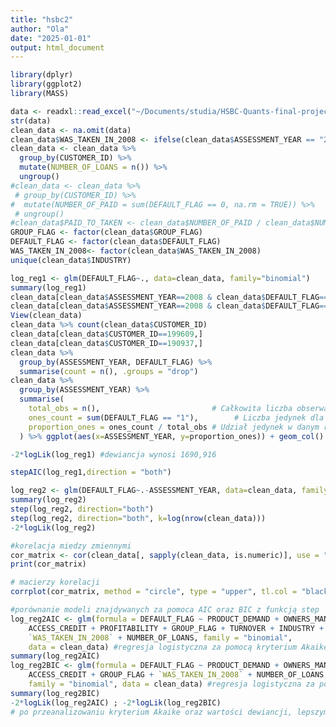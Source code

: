 ```yaml
---
title: "hsbc2"
author: "Ola"
date: "2025-01-01"
output: html_document
---
```

```r
library(dplyr)
library(ggplot2)
library(MASS)
```

```r
data <- readxl::read_excel("~/Documents/studia/HSBC-Quants-final-project/DataForProject.xls")
str(data)
clean_data <- na.omit(data)
clean_data$WAS_TAKEN_IN_2008 <- ifelse(clean_data$ASSESSMENT_YEAR == "2008", 1, 0)
clean_data <- clean_data %>%
  group_by(CUSTOMER_ID) %>%
  mutate(NUMBER_OF_LOANS = n()) %>%
  ungroup()
#clean_data <- clean_data %>%
 # group_by(CUSTOMER_ID) %>% 
#  mutate(NUMBER_OF_PAID = sum(DEFAULT_FLAG == 0, na.rm = TRUE)) %>% 
 # ungroup()
#clean_data$PAID_TO_TAKEN <- clean_data$NUMBER_OF_PAID / clean_data$NUMBER_OF_LOANS
GROUP_FLAG <- factor(clean_data$GROUP_FLAG)
DEFAULT_FLAG <- factor(clean_data$DEFAULT_FLAG)
WAS_TAKEN_IN_2008<- factor(clean_data$WAS_TAKEN_IN_2008)
unique(clean_data$INDUSTRY)

```


```r
log_reg1 <- glm(DEFAULT_FLAG~., data=clean_data, family="binomial")
summary(log_reg1)
clean_data[clean_data$ASSESSMENT_YEAR==2008 & clean_data$DEFAULT_FLAG=="1",]  #429
clean_data[clean_data$ASSESSMENT_YEAR==2008 & clean_data$DEFAULT_FLAG=="0",] #1643
View(clean_data)
clean_data %>% count(clean_data$CUSTOMER_ID)
clean_data[clean_data$CUSTOMER_ID==199609,] 
clean_data[clean_data$CUSTOMER_ID==190937,]
clean_data %>%
  group_by(ASSESSMENT_YEAR, DEFAULT_FLAG) %>%
  summarise(count = n(), .groups = "drop") 
clean_data %>%
  group_by(ASSESSMENT_YEAR) %>%
  summarise(
    total_obs = n(),                         # Całkowita liczba obserwacji w roku
    ones_count = sum(DEFAULT_FLAG == "1"),        # Liczba jedynek dla danego roku
    proportion_ones = ones_count / total_obs # Udział jedynek w danym roku
  ) %>% ggplot(aes(x=ASSESSMENT_YEAR, y=proportion_ones)) + geom_col()  #dlatego właśnie wprowadziliśmy dummy 2008

```
```r
-2*logLik(log_reg1) #dewiancja wynosi 1690,916
```
```r
stepAIC(log_reg1,direction = "both")
```

```r
log_reg2 <- glm(DEFAULT_FLAG~.-ASSESSMENT_YEAR, data=clean_data, family="binomial")
summary(log_reg2)
step(log_reg2, direction="both")
step(log_reg2, direction="both", k=log(nrow(clean_data)))
-2*logLik(log_reg2)

```
```r
#korelacja miedzy zmiennymi
cor_matrix <- cor(clean_data[, sapply(clean_data, is.numeric)], use = "complete.obs")
print(cor_matrix)

# macierzy korelacji
corrplot(cor_matrix, method = "circle", type = "upper", tl.col = "black")
```
```r
#porównanie modeli znajdywanych za pomoca AIC oraz BIC z funkcją step
log_reg2AIC <- glm(formula = DEFAULT_FLAG ~ PRODUCT_DEMAND + OWNERS_MANAGEMENT + 
    ACCESS_CREDIT + PROFITABILITY + GROUP_FLAG + TURNOVER + INDUSTRY + 
    `WAS_TAKEN_IN_2008` + NUMBER_OF_LOANS, family = "binomial", 
    data = clean_data) #regresja logistyczna za pomocą kryterium Akaike
summary(log_reg2AIC)
log_reg2BIC <- glm(formula = DEFAULT_FLAG ~ PRODUCT_DEMAND + OWNERS_MANAGEMENT + 
    ACCESS_CREDIT + GROUP_FLAG + `WAS_TAKEN_IN_2008` + NUMBER_OF_LOANS, 
    family = "binomial", data = clean_data) #regresja logistyczna za pomocą kryterium Bayesa
summary(log_reg2BIC)
-2*logLik(log_reg2AIC) ; -2*logLik(log_reg2BIC)
# po przeanalizowaniu kryterium Akaike oraz wartości dewiancji, lepszym modelem jest model log_reg2AIC
```

